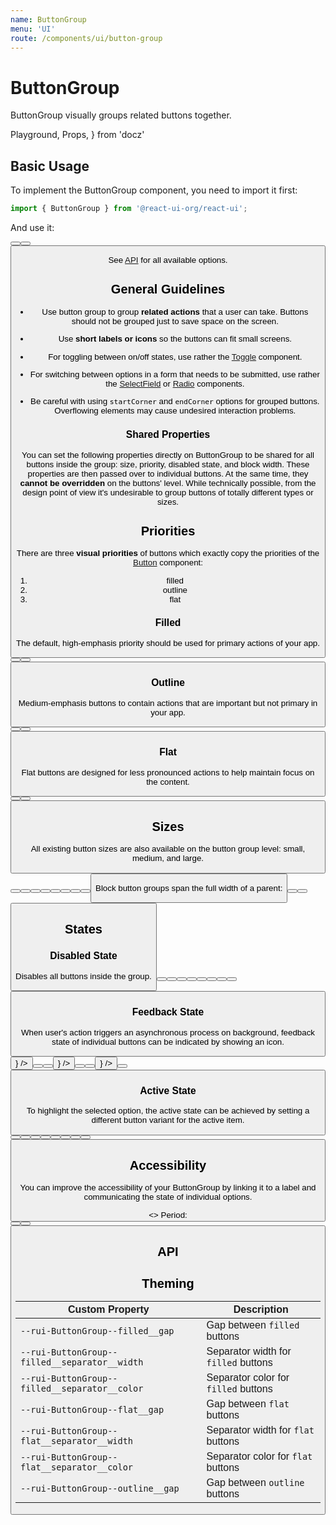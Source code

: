 ```yaml
---
name: ButtonGroup
menu: 'UI'
route: /components/ui/button-group
---
```


# ButtonGroup

ButtonGroup visually groups related buttons together.

  Playground,
  Props,
} from 'docz'

## Basic Usage

To implement the ButtonGroup component, you need to import it first:

```js
import { ButtonGroup } from '@react-ui-org/react-ui';
```

And use it:

<Playground>
  <ButtonGroup>
    <Button label="Week" />
    <Button label="Month" />
    <Button label="Year" />
  </ButtonGroup>
</Playground>

See [API](#api) for all available options.

## General Guidelines

- Use button group to group **related actions** that a user can take. Buttons
  should not be grouped just to save space on the screen.

- Use **short labels or icons** so the buttons can fit small screens.

- For toggling between on/off states, use rather the
  [Toggle](/components/ui/toggle) component.

- For switching between options in a form that needs to be submitted, use rather
  the [SelectField](/components/ui/select-field) or
  [Radio](/components/ui/radio) components.

- Be careful with using `startCorner` and `endCorner` options for grouped
  buttons. Overflowing elements may cause undesired interaction problems.

### Shared Properties

You can set the following properties directly on ButtonGroup to be shared for
all buttons inside the group: size, priority, disabled state, and block width.
These properties are then passed over to individual buttons. At the same time,
they **cannot be overridden** on the buttons' level. While technically possible,
from the design point of view it's undesirable to group buttons of totally
different types or sizes.

## Priorities

There are three **visual priorities** of buttons which exactly copy the
priorities of the [Button](/components/ui/button) component:

1. filled
2. outline
3. flat

### Filled

The default, high-emphasis priority should be used for primary actions of your
app.

<Playground>
  <ButtonGroup>
    <Button label="Week" />
    <Button label="Month" />
    <Button label="Year" />
  </ButtonGroup>
</Playground>

### Outline

Medium-emphasis buttons to contain actions that are important but not primary
in your app.

<Playground>
  <ButtonGroup priority="outline">
    <Button label="Week" />
    <Button label="Month" />
    <Button label="Year" />
  </ButtonGroup>
</Playground>

### Flat

Flat buttons are designed for less pronounced actions to help maintain focus on
the content.

<Playground>
  <ButtonGroup priority="flat">
    <Button label="Week" />
    <Button label="Month" />
    <Button label="Year" />
  </ButtonGroup>
</Playground>

## Sizes

All existing button sizes are also available on the button group level: small,
medium, and large.

<Playground>
  <ButtonGroup size="small">
    <Button label="Week" />
    <Button label="Month" />
    <Button label="Year" />
  </ButtonGroup>
  <ButtonGroup>
    <Button label="Week" />
    <Button label="Month" />
    <Button label="Year" />
  </ButtonGroup>
  <ButtonGroup size="large">
    <Button label="Week" />
    <Button label="Month" />
    <Button label="Year" />
  </ButtonGroup>
</Playground>

Block button groups span the full width of a parent:

<Playground>
  <ButtonGroup block>
    <Button label="Week" />
    <Button label="Month" />
    <Button label="Year" />
  </ButtonGroup>
</Playground>

## States

### Disabled State

Disables all buttons inside the group.

<Playground>
  <ButtonGroup disabled>
    <Button label="Week" />
    <Button label="Month" />
    <Button label="Year" />
  </ButtonGroup>
  <ButtonGroup priority="outline" disabled>
    <Button label="Week" />
    <Button label="Month" />
    <Button label="Year" />
  </ButtonGroup>
  <ButtonGroup priority="flat" disabled>
    <Button label="Week" />
    <Button label="Month" />
    <Button label="Year" />
  </ButtonGroup>
</Playground>

### Feedback State

When user's action triggers an asynchronous process on background, feedback
state of individual buttons can be indicated by showing an icon.

<Playground>
  <ButtonGroup>
    <Button label="Week" color="success" feedbackIcon={<Icon icon="success" />} />
    <Button label="Month" />
    <Button label="Year" />
  </ButtonGroup>
  <ButtonGroup priority="outline">
    <Button label="Week" color="success" feedbackIcon={<Icon icon="success" />} />
    <Button label="Month" />
    <Button label="Year" />
  </ButtonGroup>
  <ButtonGroup priority="flat">
    <Button label="Week" color="success" feedbackIcon={<Icon icon="success" />} />
    <Button label="Month" />
    <Button label="Year" />
  </ButtonGroup>
</Playground>

### Active State

To highlight the selected option, the active state can be achieved by setting
a different button variant for the active item.

<Playground>
  <ButtonGroup>
    <Button color="dark" label="Week" />
    <Button label="Month" />
    <Button label="Year" />
  </ButtonGroup>
  <ButtonGroup priority="outline">
    <Button color="dark" label="Week" />
    <Button label="Month" />
    <Button label="Year" />
  </ButtonGroup>
  <ButtonGroup priority="flat">
    <Button color="dark" label="Week" />
    <Button label="Month" />
    <Button label="Year" />
  </ButtonGroup>
</Playground>

## Accessibility

You can improve the accessibility of your ButtonGroup by linking it to a label
and communicating the state of individual options.

<Playground>
  <>
    <span id="period-label">Period:</span>
    <ButtonGroup aria-labelledby="#period-label">
      <Button label="Week" aria-pressed color="dark" />
      <Button label="Month" aria-pressed={false} />
      <Button label="Year" aria-pressed={false} />
    </ButtonGroup>
  </>
</Playground>

## API

<Props table of={ButtonGroup} />

## Theming

| Custom Property                                                    | Description                                    |
|--------------------------------------------------------------------|------------------------------------------------|
| `--rui-ButtonGroup--filled__gap`                                   | Gap between `filled` buttons                   |
| `--rui-ButtonGroup--filled__separator__width`                      | Separator width for `filled` buttons           |
| `--rui-ButtonGroup--filled__separator__color`                      | Separator color for `filled` buttons           |
| `--rui-ButtonGroup--flat__gap`                                     | Gap between `flat` buttons                     |
| `--rui-ButtonGroup--flat__separator__width`                        | Separator width for `flat` buttons             |
| `--rui-ButtonGroup--flat__separator__color`                        | Separator color for `flat` buttons             |
| `--rui-ButtonGroup--outline__gap`                                  | Gap between `outline` buttons                  |
